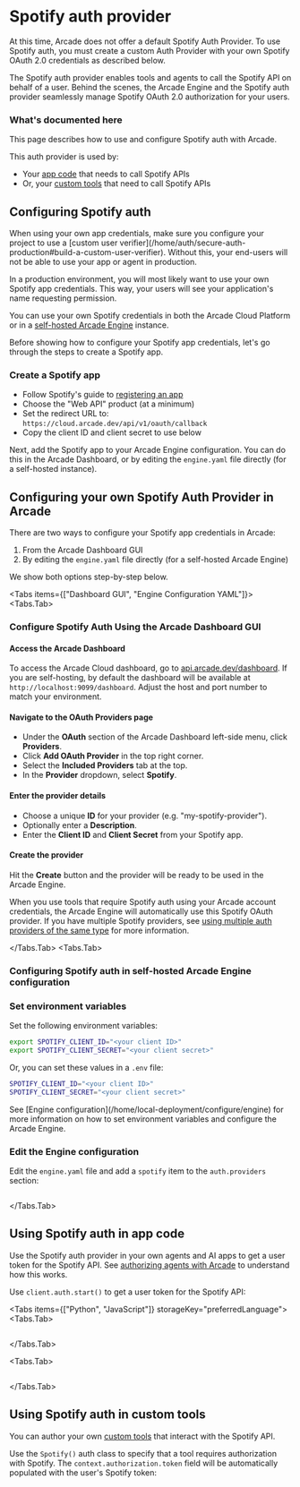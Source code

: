 
# Spotify auth provider

<Note>
  At this time, Arcade does not offer a default Spotify Auth Provider. To use
  Spotify auth, you must create a custom Auth Provider with your own Spotify
  OAuth 2.0 credentials as described below.
</Note>

The Spotify auth provider enables tools and agents to call the Spotify API on behalf of a user. Behind the scenes, the Arcade Engine and the Spotify auth provider seamlessly manage Spotify OAuth 2.0 authorization for your users.

### What's documented here

This page describes how to use and configure Spotify auth with Arcade.

This auth provider is used by:

- Your [app code](#using-spotify-auth-in-app-code) that needs to call Spotify APIs
- Or, your [custom tools](#using-spotify-auth-in-custom-tools) that need to call Spotify APIs

## Configuring Spotify auth

<Note>
  When using your own app credentials, make sure you configure your project to use a [custom user verifier](/home/auth/secure-auth-production#build-a-custom-user-verifier). Without this, your end-users will not be able to use your app or agent in production.
</Note>

In a production environment, you will most likely want to use your own Spotify app credentials. This way, your users will see your application's name requesting permission.

You can use your own Spotify credentials in both the Arcade Cloud Platform or in a [self-hosted Arcade Engine](/home/local-deployment/install/local) instance.

Before showing how to configure your Spotify app credentials, let's go through the steps to create a Spotify app.

### Create a Spotify app

- Follow Spotify's guide to [registering an app](https://developer.spotify.com/documentation/web-api/tutorials/getting-started)
- Choose the "Web API" product (at a minimum)
- Set the redirect URL to: `https://cloud.arcade.dev/api/v1/oauth/callback`
- Copy the client ID and client secret to use below

Next, add the Spotify app to your Arcade Engine configuration. You can do this in the Arcade Dashboard, or by editing the `engine.yaml` file directly (for a self-hosted instance).

## Configuring your own Spotify Auth Provider in Arcade

There are two ways to configure your Spotify app credentials in Arcade:

1. From the Arcade Dashboard GUI
2. By editing the `engine.yaml` file directly (for a self-hosted Arcade Engine)

We show both options step-by-step below.

<Tabs items={["Dashboard GUI", "Engine Configuration YAML"]}>
<Tabs.Tab>

### Configure Spotify Auth Using the Arcade Dashboard GUI

<Steps>

#### Access the Arcade Dashboard

To access the Arcade Cloud dashboard, go to [api.arcade.dev/dashboard](https://api.arcade.dev/dashboard). If you are self-hosting, by default the dashboard will be available at `http://localhost:9099/dashboard`. Adjust the host and port number to match your environment.

#### Navigate to the OAuth Providers page

- Under the **OAuth** section of the Arcade Dashboard left-side menu, click **Providers**.
- Click **Add OAuth Provider** in the top right corner.
- Select the **Included Providers** tab at the top.
- In the **Provider** dropdown, select **Spotify**.

#### Enter the provider details

- Choose a unique **ID** for your provider (e.g. "my-spotify-provider").
- Optionally enter a **Description**.
- Enter the **Client ID** and **Client Secret** from your Spotify app.

#### Create the provider

Hit the **Create** button and the provider will be ready to be used in the Arcade Engine.

</Steps>

When you use tools that require Spotify auth using your Arcade account credentials, the Arcade Engine will automatically use this Spotify OAuth provider. If you have multiple Spotify providers, see [using multiple auth providers of the same type](/home/auth-providers#using-multiple-providers-of-the-same-type) for more information.

</Tabs.Tab>
<Tabs.Tab>

### Configuring Spotify auth in self-hosted Arcade Engine configuration

<Steps>

### Set environment variables

Set the following environment variables:

```bash
export SPOTIFY_CLIENT_ID="<your client ID>"
export SPOTIFY_CLIENT_SECRET="<your client secret>"
```

Or, you can set these values in a `.env` file:

```bash
SPOTIFY_CLIENT_ID="<your client ID>"
SPOTIFY_CLIENT_SECRET="<your client secret>"
```

<Tip>
  See [Engine configuration](/home/local-deployment/configure/engine) for more information on how
  to set environment variables and configure the Arcade Engine.
</Tip>

### Edit the Engine configuration

Edit the `engine.yaml` file and add a `spotify` item to the `auth.providers` section:

```yaml file=<rootDir>/examples/code/integrations/spotify/config_provider.engine.yaml {3-9}

```

</Steps>

</Tabs.Tab>
</Tabs>

## Using Spotify auth in app code

Use the Spotify auth provider in your own agents and AI apps to get a user token for the Spotify API. See [authorizing agents with Arcade](/home/auth/how-arcade-helps) to understand how this works.

Use `client.auth.start()` to get a user token for the Spotify API:

<Tabs items={["Python", "JavaScript"]} storageKey="preferredLanguage">
<Tabs.Tab>

```python file=<rootDir>/examples/code/integrations/spotify/custom_auth.py {8-12}

```

</Tabs.Tab>

<Tabs.Tab>

```javascript file=<rootDir>/examples/code/integrations/spotify/custom_auth.js {8-10}

```

</Tabs.Tab>

</Tabs>

## Using Spotify auth in custom tools

You can author your own [custom tools](/home/build-tools/create-a-toolkit) that interact with the Spotify API.

Use the `Spotify()` auth class to specify that a tool requires authorization with Spotify. The `context.authorization.token` field will be automatically populated with the user's Spotify token:

```python file=<rootDir>/examples/code/integrations/spotify/custom_tool.py {5-6,9-13,19}

```
